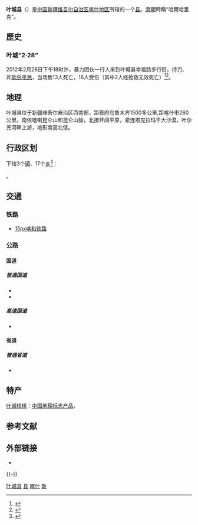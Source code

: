 {{Infobox China County
|county  = 叶城县
|Photo =File:Location of Kargilik within Xinjiang (China).png
|Photoname=
|map size =250px
|Pinyin   = Yèchéng Xiàn
|Belong = [[新疆维吾尔自治区|新疆维吾尔自治区]][[喀什地区|喀什地区]]
|Types= [[县|县]]
|admincode = 653126
|founded =
|seat = 喀格勒克镇
|neighbor = 北：[[麦盖提县|麦盖提县]]、[[莎车县|莎车县]]和[[泽普县|泽普县]]；<br>东：[[和田地区|和田地区]][[皮山县|皮山县]]<br>西：[[塔什库尔干塔吉克自治县|塔什库尔干塔吉克自治县]]<br>南：[[巴基斯坦|巴基斯坦]]和[[印度|印度]]。
|officerTitle= 县长
|officer = 阿迪力·尤努斯
|officerTitle2 = [[县委书记|县委书记]]
|officer2 = 李国平
|division= 20
|town= 3
|township= 17
|subdistrict=
|area = 31,000
|area land =
|area water =
|census yr = 2010年
|pop = 50万
|density =
|postcode = 844900
|areacode = 998
| carlicense = 新·R
| web = www.xjyc.gov.cn
| web_title = 叶城县政府网
}}
'''叶城县'''（{{Lang-ug|قاغىلىق ناھىيىسى|Qaghiliq}}）是[[中国|中国]][[新疆维吾尔自治区|新疆维吾尔自治区]][[喀什地区|喀什地区]]所辖的一个[[县|县]]。[[清朝|清朝]]時稱“哈爾哈里克”。

==歷史==
===叶城“2·28”===
2012年2月28日下午18时许，暴力团伙一行人来到叶城县幸福路步行街，持刀、斧[[2012年叶城县“2·28”暴力恐怖袭击事件|砍杀平民]]，当场致13人死亡，16人受伤（其中2人经抢救无效死亡）<ref name="a">{{cite news|author=新疆网|url=http://news.ifeng.com/gundong/detail_2012_03/26/13457180_0.shtml|title=叶城“2·28”暴力恐怖案件 一审公开审理宣判|publisher=凤凰网|date=2012-03-26|accessdate=2014-01-01|archivedate=2014-01-02|archiveurl=https://web.archive.org/web/20140102194728/http://news.ifeng.com/gundong/detail_2012_03/26/13457180_0.shtml|dead-url=no}}</ref><ref name="b">{{cite news|author=联合早报网|url=http://opinion.591hx.com/article/2012-03-01/0000013731s.shtml|title=2.28新疆叶城砍杀现实拍：暴力恐怖分子街头砍杀13名无辜路人|publisher=华讯财经|date=2012-03-01|accessdate=2014-01-01|archiveurl=https://web.archive.org/web/20140709194424/http://opinion.591hx.com/article/2012-03-01/0000013731s.shtml|archivedate=2014-07-09|dead-url=yes}}</ref>。

== 地理 ==
叶城县位于新疆维吾尔自治区西南部，距首府乌鲁木齐1500多公里,距喀什市260公里。南依喀喇昆仑山和昆仑山脉，北接开阔平原，紧连塔克拉玛干大沙漠，叶尔羌河畔上游，地形南高北低。

== 行政区划 ==
{{PAGENAMEBASE}}下辖3个[[行政建制镇|镇]]、17个[[乡级行政区|乡]]<ref>{{PRC admin/ref sgc|65/31/26}}</ref>：

{{PRC admin/children|65/31/26}}。

== 交通 ==
=== 铁路 ===
*[[file:China_Railways.svg|15px]][[喀和铁路|喀和铁路]]
=== 公路 ===
==== 国道 ====
===== 普通国道 =====
* {{中国国道名|219|[[219国道|219国道]]}}
* {{中国国道名|315|[[315国道|315国道]]}}
===== 高速国道 =====
* {{China Expwy Name|G3012|[[吐和高速公路|吐和高速公路]]}}
==== 省道 ====
===== 普通省道 =====
* {{中国省道名|234|麦盖提--叶城公路}}

==特产==
[[叶城核桃|叶城核桃]]：[[中国地理标志产品|中国地理标志产品]]。

== 参考文献 ==
{{reflist}}

== 外部链接 ==
{{Portal box|新疆}}
* {{Official website|http://www.xjyc.gov.cn/|name=叶城县人民政府}}

{{-}}
{{叶城县行政区划}}
{{喀什地区行政区划}}
{{新疆行政区划}}
{{国家级贫困县|现}}
{{中华人民共和国陆地边境县}}

[[Category:叶城县|]]
[[Category:喀什县市|县]]
[[Category:新疆县份|喀什]]
[[Category:原国家级贫困县|新]]